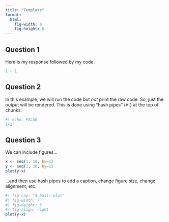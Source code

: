 ```yaml
---
title: "Template"
format: 
  html:
    fig-width: 8
    fig-height: 6
---
```


## Question 1

Here is my response followed by my code.

```r
1 + 1
```

## Question 2

In this example, we will run the code but *not* print the raw code. So, just the output will be rendered. This is done using "hash pipes" (`#|`) at the top of chunks.

```r
#| echo: FALSE
1+1
```

## Question 3

We can include figures...

```r
x <- seq(1, 10, by=1)
y <- seq(1, 10, by=1)
plot(y~x)
```

...and then use hash pipes to add a caption, change figure size, change alignment, etc.

```r
#| fig-cap: "A basic plot"
#| fig-width: 7
#| fig-height: 5
#| fig-align: right
plot(y~x)
```
